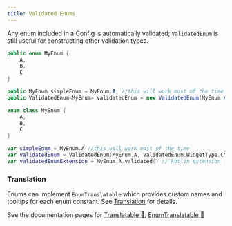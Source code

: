 ```yaml
---
title: Validated Enums
---
```


Any enum included in a Config is automatically validated; `ValidatedEnum` is still useful for constructing other validation types.

<CodeTabs>

```java !!tabs Java
public enum MyEnum {
    A,
    B,
    C
}

public MyEnum simpleEnum = MyEnum.A; //this will work most of the time
public ValidatedEnum<MyEnum> validatedEnum = new ValidatedEnum(MyEnum.A, ValidatedEnum.WidgetType.CYCLING); //ValidatedEnum can be used to customize the GUI appearance
```

```kotlin !!tabs Kotlin
enum class MyEnum {
    A,
    B,
    C
}

var simpleEnum = MyEnum.A //this will work most of the time
var validatedEnum = ValidatedEnum(MyEnum.A, ValidatedEnum.WidgetType.CYCLING) //ValidatedEnum can be used to customize the GUI appearance
var validatedEnumExtension = MyEnum.A.validated() // kotlin extension function for validating an enum automatically
```

</CodeTabs>

### Translation
Enums can implement `EnumTranslatable` which provides custom names and tooltips for each enum constant. See [Translation](../Translation#-enumtranslatable) for details.

<Callout>
See the documentation pages for <a target="_blank" rel="noopener" href="https://fzzyhmstrs.github.io/fconfig/-fzzy%20-config/me.fzzyhmstrs.fzzy_config.util/-translatable/index.html">Translatable 🔗</a>, <a target="_blank" rel="noopener" href="https://fzzyhmstrs.github.io/fconfig/-fzzy%20-config/me.fzzyhmstrs.fzzy_config.util/-enum-translatable/index.html">EnumTranslatable 🔗</a>
</Callout>